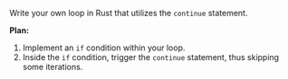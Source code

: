 Write your own loop in Rust that utilizes the `continue` statement.

**Plan:**
1. Implement an `if` condition within your loop.
2. Inside the `if` condition, trigger the `continue` statement, thus skipping some iterations.
